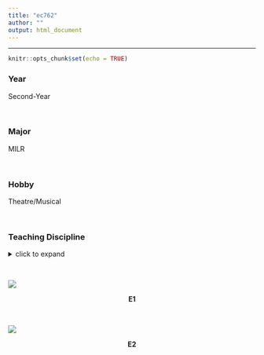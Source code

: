 ```yaml
---
title: "ec762"
author: ""
output: html_document
---
```


<hr>

```r
knitr::opts_chunk$set(echo = TRUE)
```

### Year

Second-Year

<br>

### Major

MILR

<br>

### Hobby

Theatre/Musical

<br>

### Teaching Discipline
<details>
  <summary>click to expand</summary>
- Origami
<br>
- Excel/Agile Kanban Process
</details>

<br>

![](~/Home/ILROB5275/Elaine 1.jpg)

<center> **E1**  </center>

<br>

![](~/Home/ILROB5275/Elaine 2.jpg)

<center> **E2**  </center>